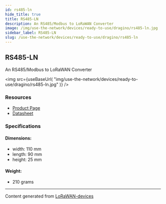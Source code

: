 ```yaml
---
id: rs485-ln
hide_title: true
title: RS485-LN
description: An RS485/Modbus to LoRaWAN Converter
image: /img/use-the-network/devices/ready-to-use/dragino/rs485-ln.jpg
sidebar_label: RS485-LN
slug: /use-the-network/devices/ready-to-use/dragino/rs485-ln
---
```



## RS485-LN

An RS485/Modbus to LoRaWAN Converter

<img
src={useBaseUrl(
"img/use-the-network/devices/ready-to-use/dragino/rs485-ln.jpg"
)}
/>

### Resources

- [Product Page](http://www.dragino.com/products/lora-lorawan-end-node/item/154-rs485-ln.html)
- [Datasheet](http://www.dragino.com/products/lora-lorawan-end-node/item/154-rs485-ln.html)

### Specifications

#### Dimensions:
- width: 110 mm
- length: 90 mm
- height: 25 mm
#### Weight: 
- 210 grams



---
Content generated from [LoRaWAN-devices](https://github.com/TheThingsNetwork/lorawan-devices)